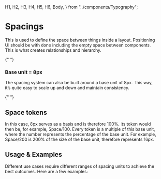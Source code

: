   H1,
  H2,
  H3,
  H4,
  H5,
  H6,
  Body,
} from "../components/Typography";


<Meta title="Foundations/Spacings" />

<div className="sb-unstyled">
  <H1 display={true}>Spacings</H1>
  <Body size="l">This is used to define the space between things inside a layout. Positioning UI should be with done including the empty space between components. This is what creates relationships and hierarchy.</Body>

{" "}

<H3>Base unit = 8px</H3>
<Body size="l">
  The spacing system can also be built around a base unit of 8px. This way, it’s quite easy to scale up and down and maintain consistency.
</Body>

{" "}

<H2>Space tokens</H2>
<Body size="l">
  In this case, 8px serves as a basis and is therefore 100%. Its token would then be, for example, Space/100. Every token is a multiple of this base unit, where the number represents the percentage of the base unit. For example, Space/200 is 200% of the size of the base unit, therefore represents 16px.
</Body>

<Table titles={["Token", "JS Token", "Base unit multiplier", "REM", "PX", "Example" ]} />

<H2>Usage & Examples</H2>
<Body size="l">
  Different use cases require different ranges of spacing units to achieve the best outcomes. Here are a few examples:
</Body>

<figure style={{
  marginTop: space[400]
}}>
  <img src="/images/spacing.svg" alt="" loading="lazy" />
</figure>

</div>
